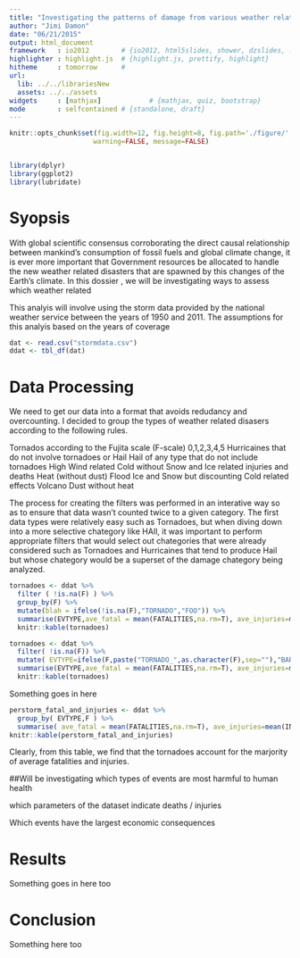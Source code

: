 ```yaml
---
title: "Investigating the patterns of damage from various weather related natural disasters"
author: "Jimi Damon"
date: "06/21/2015"
output: html_document
framework   : io2012        # {io2012, html5slides, shower, dzslides, ...}
highlighter : highlight.js  # {highlight.js, prettify, highlight}
hitheme     : tomorrow      # 
url:
  lib: ../../librariesNew
  assets: ../../assets
widgets     : [mathjax]            # {mathjax, quiz, bootstrap}
mode        : selfcontained # {standalone, draft}
---
```

```r
knitr::opts_chunk$set(fig.width=12, fig.height=8, fig.path='./figure/',
                     warning=FALSE, message=FALSE)


library(dplyr)
library(ggplot2)
library(lubridate)
```


# Syopsis
With global scientific consensus corroborating the direct causal relationship between mankind's consumption of fossil fuels and global climate change, it is ever more important that Government resources be allocated to handle the new weather related disasters that are spawned by this changes of the Earth's climate.  In this dossier , we will be investigating ways to assess which weather related 

This analyis will involve using the storm data provided by the national weather service between the years of 1950 and 2011. The assumptions for this analyis based on the years of coverage 


```r
dat <- read.csv("stormdata.csv")
ddat <- tbl_df(dat)
```


# Data Processing

We need to get our data into a format that avoids redudancy and overcounting. I decided to group the types of weather related disasers according to the following rules. 

Tornados according to the Fujita scale (F-scale)
  0,1,2,3,4,5
Hurricaines that do not involve tornadoes or Hail
Hail of any type that do not include tornadoes
High Wind related 
Cold without Snow and Ice related injuries and deaths
Heat (without dust)
Flood 
Ice and Snow but discounting Cold related effects
Volcano
Dust without heat 


The process for creating the filters was performed in an interative way so as to ensure that data wasn't counted twice to a given category. The first data types were relatively easy such as Tornadoes, but when diving down into a more selective chategory like HAIl, it was important to perform appropriate filters that would select out chategories that were already considered such as Tornadoes and Hurricaines that tend to produce Hail but whose chategory would be a superset of the damage chategory being analyzed.


```r
tornadoes <- ddat %>% 
  filter ( !is.na(F) ) %>%
  group_by(F) %>%
  mutate(blah = ifelse(!is.na(F),"TORNADO","FOO")) %>%
  summarise(EVTYPE,ave_fatal = mean(FATALITIES,na.rm=T), ave_injuries=mean(INJURIES, na.rm=T))
  knitr::kable(tornadoes)
```

```r
tornadoes <- ddat %>% 
  filter( !is.na(F)) %>% 
  mutate( EVTYPE=ifelse(F,paste("TORNADO_",as.character(F),sep=""),"BAR")) %>% 
  summarise(EVTYPE,ave_fatal = mean(FATALITIES,na.rm=T), ave_injuries=mean(INJURIES, na.rm=T))
  knitr::kable(tornadoes)
```



Something goes in here
```r
perstorm_fatal_and_injuries <- ddat %>% 
  group_by( EVTYPE,F ) %>%
  summarise( ave_fatal = mean(FATALITIES,na.rm=T), ave_injuries=mean(INJURIES, na.rm=T))
knitr::kable(perstorm_fatal_and_injuries)
```

Clearly, from this table, we find that the tornadoes account for the 
marjority of average fatalities and injuries. 

##Will be investigating which types of events are most harmful to human health

which parameters of the dataset indicate deaths / injuries



Which events have the largest economic consequences





# Results

Something goes in here too

# Conclusion 

Something here too
